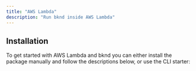 ```yaml
---
title: "AWS Lambda"
description: "Run bknd inside AWS Lambda"
---
```


## Installation

To get started with AWS Lambda and bknd you can either install the package manually and follow the descriptions below, or use the CLI starter:
